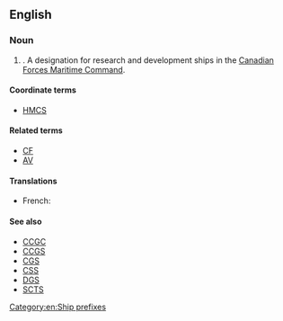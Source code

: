 ==English==
{{wikipedia|Ship prefix}}
{{wikipedia}}

===Noun===
{{en-noun}}

# {{initialism of|en|{{w|List of current ships of the Royal Canadian Navy|Canadian Forces Auxiliary Vessel}}}}. A designation for research and development ships in the [[w:Canadian Forces Maritime Command|Canadian Forces Maritime Command]].

====Coordinate terms====
* [[HMCS]]

====Related terms====
* [[CF]]
* [[AV]]

====Translations====
{{trans-top}}
* French: {{t|fr|NAFC}}
{{trans-mid}}
{{trans-bottom}}

====See also====
* [[CCGC]]
* [[CCGS]]
* [[CGS]]
* [[CSS]]
* [[DGS]]
* [[SCTS]]

[[Category:en:Ship prefixes]]